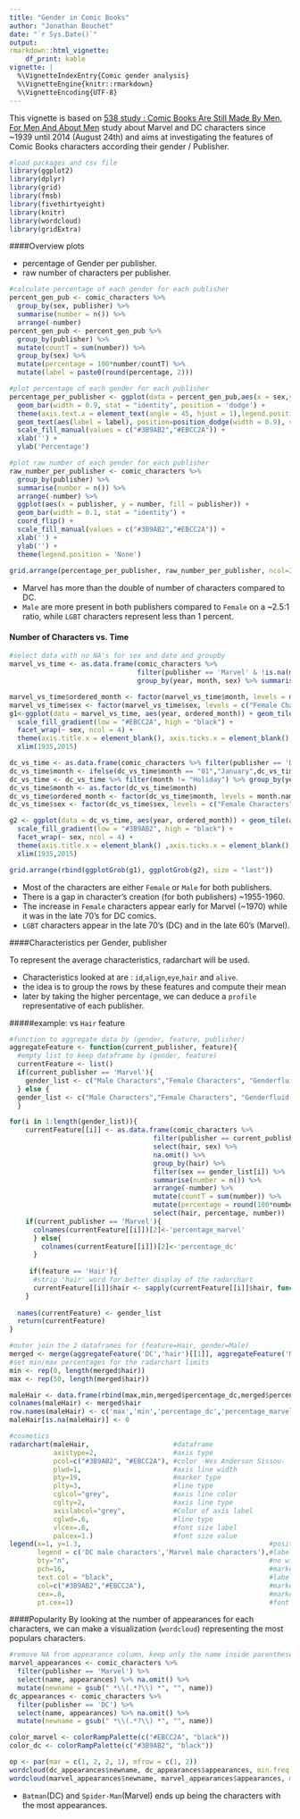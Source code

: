 ```yaml
---
title: "Gender in Comic Books"
author: "Jonathan Bouchet"
date: "`r Sys.Date()`"
output: 
rmarkdown::html_vignette:
    df_print: kable
vignette: |
  %\VignetteIndexEntry{Comic gender analysis}
  %\VignetteEngine{knitr::rmarkdown}
  %\VignetteEncoding{UTF-8}
---
```


This vignette is based on [538 study : Comic Books Are Still Made By Men, For Men And About Men](https://fivethirtyeight.com/features/women-in-comic-books/) study about Marvel and DC characters since ~1939 until 2014 (August 24th) and aims at investigating the features of Comic Books characters according their gender / Publisher.

```r
#load packages and csv file
library(ggplot2)
library(dplyr)
library(grid)
library(fmsb)
library(fivethirtyeight)
library(knitr)
library(wordcloud)
library(gridExtra)
```

####Overview plots 

* percentage of Gender per publisher.
* raw number of characters per publisher.

```r
#calculate percentage of each gender for each publisher
percent_gen_pub <- comic_characters %>% 
  group_by(sex, publisher) %>% 
  summarise(number = n()) %>% 
  arrange(-number)
percent_gen_pub <- percent_gen_pub %>% 
  group_by(publisher) %>% 
  mutate(countT = sum(number)) %>% 
  group_by(sex) %>% 
  mutate(percentage = 100*number/countT) %>% 
  mutate(label = paste0(round(percentage, 2)))

#plot percentage of each gender for each publisher
percentage_per_publisher <- ggplot(data = percent_gen_pub,aes(x = sex,y = percentage, fill = publisher)) + 
  geom_bar(width = 0.9, stat = "identity", position = 'dodge') + 
  theme(axis.text.x = element_text(angle = 45, hjust = 1),legend.position = 'none') + 
  geom_text(aes(label = label), position=position_dodge(width = 0.9), vjust = -0.25,size = 2.5) + 
  scale_fill_manual(values = c("#3B9AB2","#EBCC2A")) + 
  xlab('') + 
  ylab('Percentage')

#plot raw number of each gender for each publisher
raw_number_per_publisher <- comic_characters %>% 
  group_by(publisher) %>% 
  summarise(number = n()) %>% 
  arrange(-number) %>% 
  ggplot(aes(x = publisher, y = number, fill = publisher)) + 
  geom_bar(width = 0.1, stat = "identity") + 
  coord_flip() + 
  scale_fill_manual(values = c("#3B9AB2","#EBCC2A")) + 
  xlab('') + 
  ylab('') +
  theme(legend.position = 'None')
  
grid.arrange(percentage_per_publisher, raw_number_per_publisher, ncol=2)
```

* Marvel has more than the double of number of characters compared to DC.
* `Male` are more present in both publishers compared to `Female` on a ~2.5:1 ratio, while `LGBT` characters represent less than 1 percent.

#### Number of Characters vs. Time
```r
#select data with no NA's for sex and date and groupby
marvel_vs_time <- as.data.frame(comic_characters %>% 
                                filter(publisher == 'Marvel' & !is.na(month) & !is.na(sex)) %>%
                                group_by(year, month, sex) %>% summarise(number = n()))

marvel_vs_time$ordered_month <- factor(marvel_vs_time$month, levels = month.name)
marvel_vs_time$sex <- factor(marvel_vs_time$sex, levels = c("Female Characters", "Male Characters", "Genderfluid Characters","Agender Characters"))
g1<-ggplot(data = marvel_vs_time, aes(year, ordered_month)) + geom_tile(aes(fill = number),colour = "white") + 
  scale_fill_gradient(low = "#EBCC2A", high = "black") + 
  facet_wrap(~ sex, ncol = 4) + 
  theme(axis.title.x = element_blank(), axis.ticks.x = element_blank(), axis.title.y = element_blank(), axis.ticks.y =  element_blank(), legend.position = 'right', legend.title = element_blank(), legend.key.size = unit(.2, "cm")) + 
  xlim(1935,2015)

dc_vs_time <- as.data.frame(comic_characters %>% filter(publisher == 'DC' & !is.na(month) & !is.na(sex)))
dc_vs_time$month <- ifelse(dc_vs_time$month == "01","January",dc_vs_time$month)
dc_vs_time <- dc_vs_time %>% filter(month != "Holiday") %>% group_by(year,month,sex) %>% summarise(number = n())
dc_vs_time$month <- as.factor(dc_vs_time$month)
dc_vs_time$ordered_month <- factor(dc_vs_time$month, levels = month.name)
dc_vs_time$sex <- factor(dc_vs_time$sex, levels = c("Female Characters", "Male Characters", "Genderless Characters","Transgender Characters"))

g2 <- ggplot(data = dc_vs_time, aes(year, ordered_month)) + geom_tile(aes(fill = number),colour = "white") + 
  scale_fill_gradient(low = "#3B9AB2", high = "black") + 
  facet_wrap(~ sex, ncol = 4) + 
  theme(axis.title.x = element_blank() ,axis.ticks.x = element_blank(), axis.title.y = element_blank(), axis.ticks.y = element_blank(), legend.position = 'right', legend.title = element_blank(), legend.key.size = unit(.2, "cm")) + 
  xlim(1935,2015)

grid.arrange(rbind(ggplotGrob(g1), ggplotGrob(g2), size = "last"))
```

* Most of the characters are either `Female` or `Male` for both publishers.
* There is a gap in character’s creation (for both publishers) ~1955-1960.
* The increase in `Female` characters appear early for Marvel (~1970) while it was in the late 70’s for DC comics.
* `LGBT` characters appear in the late 70’s (DC) and in the late 60’s (Marvel).

####Characteristics per Gender, publisher

To represent the average characteristics, radarchart will be used.

* Characteristics looked at are : `id`,`align`,`eye`,`hair` and `alive`.
* the idea is to group the rows by these features and compute their mean
* later by taking the higher percentage, we can deduce a `profile` representative of each publisher.

#####example: vs `Hair` feature
```r
#function to aggregate data by (gender, feature, publisher)
aggregateFeature <- function(current_publisher, feature){
  #empty list to keep dataframe by (gender, feature)
  currentFeature <- list()
  if(current_publisher == 'Marvel'){
    gender_list <- c("Male Characters","Female Characters", "Genderfluid Characters","Agender Characters")
  } else {
  gender_list <- c("Male Characters","Female Characters", "Genderfluid Characters","Agender Characters")
  }

for(i in 1:length(gender_list)){
	currentFeature[[i]] <- as.data.frame(comic_characters %>% 
	                                filter(publisher == current_publisher ) %>%  
	                                select(hair, sex) %>% 
	                                na.omit() %>% 
	                                group_by(hair) %>% 
	                                filter(sex == gender_list[i]) %>% 
	                                summarise(number = n()) %>% 
	                                arrange(-number) %>% 
	                                mutate(countT = sum(number)) %>% 
	                                mutate(percentage = round(100*number/countT,1)) %>% 
	                                select(hair, percentage, number))
	if(current_publisher == 'Marvel'){
	  colnames(currentFeature[[i]])[2]<-'percentage_marvel'
	  } else{
	    colnames(currentFeature[[i]])[2]<-'percentage_dc'
	  }
	
	 if(feature == 'Hair'){
	  #strip 'hair' word for better display of the radarchart
	  currentFeature[[i]]$hair <- sapply(currentFeature[[i]]$hair, function(x) gsub(' Hair','', x))}
	}
  
  names(currentFeature) <- gender_list
  return(currentFeature)
}
```

```r
#outer join the 2 dataframes for (feature=Hair, gender=Male)
merged <- merge(aggregateFeature('DC','hair')[[1]], aggregateFeature('Marvel','hair')[[1]], by='hair', all=TRUE)
#set min/max percentages for the radarchart limits
min <- rep(0, length(merged$hair))
max <- rep(50, length(merged$hair))

maleHair <- data.frame(rbind(max,min,merged$percentage_dc,merged$percentage_marvel))
colnames(maleHair) <- merged$hair
row.names(maleHair) <- c('max','min','percentage_dc','percentage_marvel')
maleHair[is.na(maleHair)] <- 0
```

```r
#cosmetics
radarchart(maleHair,                     #dataframe
           axistype=2,                   #axis type
           pcol=c("#3B9AB2", "#EBCC2A"), #color -Wes Anderson Sissou-
           plwd=1,                       #axis line width
           pty=19,                       #marker type
           plty=3,                       #line type
           cglcol="grey",                #axis line color
           cglty=2,                      #axis line type
           axislabcol="grey",            #Color of axis label
           cglwd=.6,                     #line type
           vlcex=.6,                     #font size label
           palcex=1.)                    #font size value
legend(x=1, y=1.3,                                               #position
       legend = c('DC male characters','Marvel male characters'),#labels
       bty="n",                                                  #no window
       pch=16,                                                   #marker type 
       text.col = "black",                                       #label colors 
       col=c("#3B9AB2","#EBCC2A"),                               #marker color
       cex=.8,                                                   #marker size 
       pt.cex=1)                                                 #font size
```

####Popularity
By looking at the number of appearances for each characters, we can make a visualization (`wordcloud`) representing the most populars characters.

```r
#remove NA from appearance column, keep only the name inside parentheses
marvel_appearances <- comic_characters %>% 
  filter(publisher == 'Marvel') %>% 
  select(name, appearances) %>% na.omit() %>% 
  mutate(newname = gsub(" *\\(.*?\\) *", "", name))
dc_appearances <- comic_characters %>% 
  filter(publisher == 'DC') %>% 
  select(name, appearances) %>% na.omit() %>% 
  mutate(newname = gsub(" *\\(.*?\\) *", "", name))

color_marvel <- colorRampPalette(c("#EBCC2A", "black"))
color_dc <- colorRampPalette(c("#3B9AB2", "black"))

op <- par(mar = c(1, 2, 2, 1), mfrow = c(1, 2))
wordcloud(dc_appearances$newname, dc_appearances$appearances, min.freq = 100, colors = color_dc(10), scale = c(1.75, 0.2))
wordcloud(marvel_appearances$newname, marvel_appearances$appearances, min.freq = 250, colors = color_marvel(10), scale = c(1.5, 0.2))
```

* `Batman`(DC) and `Spider-Man`(Marvel) ends up being the characters with the most appearances. 




